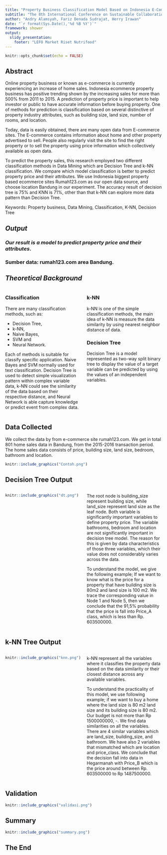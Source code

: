 ```yaml
---
title: "Property Business Classification Model Based on Indonesia E-Commerce Data"
subtitle: "The 8th International Conference on Sustainable Collaboration in Business, Technology, Information and Innovation, 2017"
author: "Andry Alamsyah, Fariz Denada Sudrajat, Herry Irawan"
date: "`r format(Sys.Date(),'%d %B %Y')`"
framework: shower
output: 
  slidy_presentation:
    footer: "LEFO Market Riset Nutrifood"
---
```


```r
knitr::opts_chunk$set(echo = FALSE)
```


## Abstract

Online property business or known as e-commerce is currently experiencing an increase of home sales. Indonesia ecommerce property business has positive trending shown by the increasing sales for more than 500% from 2011 to 2015. A prediction of property price is important to help investor or public to have accurate information before buying property. One of methods for prediction is classification based on several distinctive of property industry attributes, such as building size, land size, number of rooms, and location. 

Today, data is easily obtained, there are many open data from E-commerce sites. The E-commerce contains information about home and other property advertised to sell. People also regularly visit the site to find the right property or to sell the property using price information which collectively available as open data.

To predict the property sales, this research employed two different classification methods in Data Mining which are Decision Tree and k-NN classification. We compare which model classification is better to predict property price and their attributes. We use Indonesia biggest property based ecommerce sites Rumah123.com as our open data source, and choose location Bandung in our experiment. The accuracy result of decision tree is 75% and KNN is 71%, other than that k-NN can explore more data pattern than Decision Tree.

Keywords: Property business, Data Mining, Classification, K-NN, Decision Tree

## _Output_

### _Our result is a model to predict property price and their attributes_.

### Sumber data: rumah123.com area Bandung.

## _Theoretical Background_ {.smaller}

::: columns

:::: {.column width=50%}

### Classification

There are many classification methods, such as:

- Decision Tree,
- k-NN, 
- Naive Bayes, 
- SVM and 
- Neural Network. 

Each of methods is suitable for classify specific application. Naive Bayes and SVM normally used for text classification. Decision Tree is used to detect simple visualization pattern within complex variable data, k-NN could see the similarity of the data based on their respective distance, and Neural Network is able capture knowledge or predict event from complex data.

::::

:::: {.column width=50%}

### k-NN

k-NN is one of the simple classification methods, the main idea of k-NN is measure the data similarity by using nearest neighbor distance of data. 

### Decision Tree

Decision Tree is a model represented as two-way split binary tree to
display the value of a target variable can be predicted by using the values of an independent variables.

::::

::: 

## Data Collected

We collect the data by from e-commerce site rumah123.com. We get in total 801 home sales data in
Bandung, from the 2015-2016 transaction period. The home sales data consists of price, building size, land size, bedroom, bathroom and location.

```r
knitr::include_graphics("Contoh.png")
```


## Decision Tree Output {.smaller}

::: columns

:::: {.column width=50%}

```r
knitr::include_graphics("dt.png")
```

::::

:::: {.column width=50%}

The root node is building_size represent building size, while land_size represent land size as the leaf node. Both variable is significantly important variables to define property price. The variable bathrooms, bedroom and location are not significantly important in decision tree model. The reason for this is given by data characteristics of those three variables, which their value does not considerably varies across the data.

To understand the model, we give the following example; If we want to know what is the price for a property that have building size is 80m2 and land size is 100 m2. We trace the corresponding value in Node 1 and Node 5, then we conclude that the 91,5% probability that the price is fall into Price_A class, which is less than Rp. 603500000.

::::

::: 

## k-NN Tree Output {.smaller}

::: columns

:::: {.column width=50%}

```r
knitr::include_graphics("knn.png")
```

::::

:::: {.column width=50%}

k-NN represent all the variables where it classifies the property data based on the data similarity or their closest distance across any available variables.

To understand the practicality of this model, we use following example; if we want to buy a home where the land size is 80 m2 land size and its building size is 80 m2. Our budget is not more than Rp 1500000000, -. We find data similarities on all the variables. There are 4 similar variables which are land_size, building_size, and bathroom. We have also 2 variables that mismatched which are location and price_class. We conclude that the decision fall into data in Hegarmanah with Price_B which is the price around between Rp. 603500000 to Rp 1487500000. 

::::

::: 

## Validation

```r
knitr::include_graphics("validasi.png")
```

## Summary

```r
knitr::include_graphics("summary.png")
```

## The End